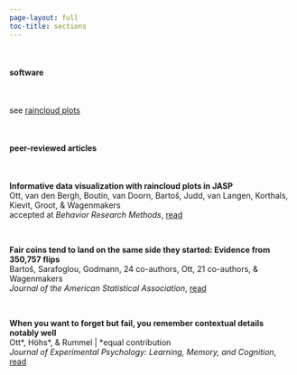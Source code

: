 ```yaml
---
page-layout: full
toc-title: sections
---
```


<div style="max-width: 900px; margin: 0 auto; text-align: left;">

<br>

#### software

<br>

see [raincloud plots](raincloudplots.qmd)

<br>

#### peer-reviewed articles

<br>

<b>Informative data visualization with raincloud plots in JASP</b>  
Ott, van den Bergh, Boutin, van Doorn, Bartoš, Judd, van Langen, Korthals, Kievit,
Groot, & Wagenmakers  
accepted at <i>Behavior Research Methods</i>, [read](https://doi.org/10.31219/osf.io/gv3ph){target="_blank"}

<br>

<b>Fair coins tend to land on the same side they started: Evidence from 350,757 flips</b>  
Bartoš, Sarafoglou, Godmann, 24 co-authors, Ott, 21 co-authors, & Wagenmakers  
<i>Journal of the American Statistical Association</i>, [read](https://doi.org/10.1080/01621459.2025.2516210){target="_blank"}

<br>

<b>When you want to forget but fail, you remember contextual details notably well</b>  
Ott\*, Höhs\*, & Rummel | \*equal contribution  
<i>Journal of Experimental Psychology: Learning, Memory, and Cognition</i>, [read](https://osf.io/v7wp2){target="_blank"}

</div>